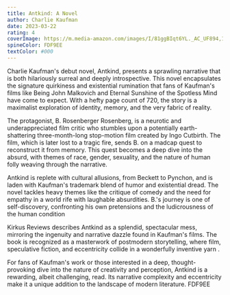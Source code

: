```yaml
---
title: Antkind: A Novel
author: Charlie Kaufman
date: 2023-03-22
rating: 4
coverImage: https://m.media-amazon.com/images/I/81ggBIqt6YL._AC_UF894,1000_QL80_.jpg
spineColor: FDF9EE
textColor: #000
---
```


Charlie Kaufman's debut novel, Antkind, presents a sprawling narrative that is both hilariously surreal and deeply introspective. This novel encapsulates the signature quirkiness and existential rumination that fans of Kaufman's films like Being John Malkovich and Eternal Sunshine of the Spotless Mind have come to expect. With a hefty page count of 720, the story is a maximalist exploration of identity, memory, and the very fabric of reality.

The protagonist, B. Rosenberger Rosenberg, is a neurotic and underappreciated film critic who stumbles upon a potentially earth-shattering three-month-long stop-motion film created by Ingo Cutbirth. The film, which is later lost to a tragic fire, sends B. on a madcap quest to reconstruct it from memory. This quest becomes a deep dive into the absurd, with themes of race, gender, sexuality, and the nature of human folly weaving through the narrative.

Antkind is replete with cultural allusions, from Beckett to Pynchon, and is laden with Kaufman's trademark blend of humor and existential dread. The novel tackles heavy themes like the critique of comedy and the need for empathy in a world rife with laughable absurdities. B.'s journey is one of self-discovery, confronting his own pretensions and the ludicrousness of the human condition

Kirkus Reviews describes Antkind as a splendid, spectacular mess, mirroring the ingenuity and narrative dazzle found in Kaufman's films. The book is recognized as a masterwork of postmodern storytelling, where film, speculative fiction, and eccentricity collide in a wonderfully inventive yarn .

For fans of Kaufman's work or those interested in a deep, thought-provoking dive into the nature of creativity and perception, Antkind is a rewarding, albeit challenging, read. Its narrative complexity and eccentricity make it a unique addition to the landscape of modern literature.
FDF9EE